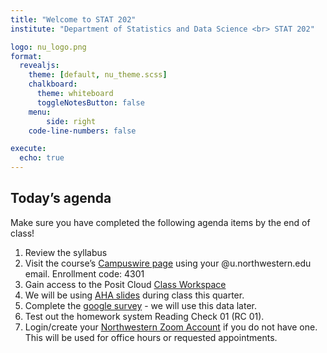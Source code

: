 ```yaml
---
title: "Welcome to STAT 202"
institute: "Department of Statistics and Data Science <br> STAT 202"

logo: nu_logo.png
format: 
  revealjs:
    theme: [default, nu_theme.scss]
    chalkboard:
      theme: whiteboard
      toggleNotesButton: false
    menu:
        side: right
    code-line-numbers: false

execute:
  echo: true
---
```


## Today's agenda {.scrollable}

Make sure you have completed the following agenda items by the end of class!

1.  Review the syllabus
2.  Visit the course's [Campuswire page](https://campuswire.com/p/G9596585D) using your @u.northwestern.edu email. Enrollment code: 4301
3.  Gain access to the Posit Cloud [Class Workspace](https://posit.cloud/spaces/321338/join?access_code=-mxMfCQhVIL8T-DKwghQ3FmSMOQvJRaJhQr1VZq-)
4.  We will be using [AHA slides](https://ahaslides.com) during class this quarter.
5.  Complete the [google survey](https://forms.gle/LP6FZX42hnuAWBeX9) - we will use this data later.
6.  Test out the homework system Reading Check 01 (RC 01).
7.  Login/create your [Northwestern Zoom Account](https://northwestern.zoom.us/) if you do not have one. This will be used for office hours or requested appointments.
